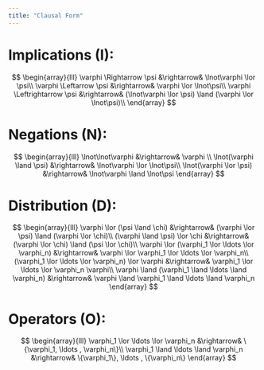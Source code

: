 ```yaml
---
title: "Clausal Form"
---
```


# Implications (I):

$$
\begin{array}{lll}
\varphi \Rightarrow \psi &\rightarrow& \lnot\varphi \lor \psi\\
\varphi \Leftarrow \psi &\rightarrow& \varphi \lor \lnot\psi\\
\varphi \Leftrightarrow \psi &\rightarrow& (\lnot\varphi \lor \psi) \land (\varphi \lor \lnot\psi)\\
\end{array}
$$

# Negations (N):

$$
\begin{array}{lll}
\lnot\lnot\varphi &\rightarrow& \varphi \\
\lnot(\varphi \land \psi) &\rightarrow& \lnot\varphi \lor \lnot\psi\\
\lnot(\varphi \lor \psi) &\rightarrow& \lnot\varphi \land \lnot\psi
\end{array}
$$

# Distribution (D):

$$
\begin{array}{lll}
\varphi \lor (\psi \land \chi) &\rightarrow& (\varphi \lor \psi) \land (\varphi \lor \chi)\\
(\varphi \land \psi) \lor \chi &\rightarrow& (\varphi \lor \chi) \land (\psi \lor \chi)\\
\varphi \lor (\varphi_1 \lor \ldots \lor \varphi_n) &\rightarrow& \varphi \lor \varphi_1 \lor \ldots \lor \varphi_n\\
(\varphi_1 \lor \ldots \lor \varphi_n) \lor \varphi &\rightarrow& \varphi_1 \lor \ldots \lor \varphi_n \varphi\\
\varphi \land (\varphi_1 \land \ldots \land \varphi_n) &\rightarrow& \varphi \land \varphi_1 \land \ldots \land \varphi_n
\end{array}
$$

# Operators (O):

$$
\begin{array}{lll}
\varphi_1 \lor \ldots \lor \varphi_n &\rightarrow& \{\varphi_1, \ldots , \varphi_n\}\\
\varphi_1 \land \ldots \land \varphi_n &\rightarrow& \{\varphi_1\}, \ldots , \{\varphi_n\}
\end{array}
$$
